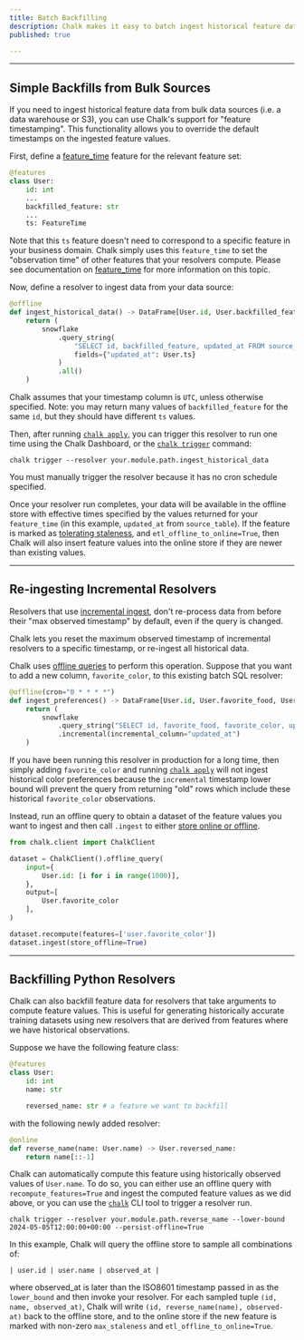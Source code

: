 ```yaml
---
title: Batch Backfilling
description: Chalk makes it easy to batch ingest historical feature data from bulk data sources.
published: true

---
```


---

## Simple Backfills from Bulk Sources

If you need to ingest historical feature data from bulk data sources (i.e. a data warehouse or S3), you can
use Chalk's support for "feature timestamping". This functionality allows you to override the default timestamps
on the ingested feature values.

First, define a [feature_time](/docs/time) feature for the relevant feature set:

```py
@features
class User:
    id: int
    ...
    backfilled_feature: str
    ...
    ts: FeatureTime
```

Note that this `ts` feature doesn't need to correspond to a specific feature in your business domain.
Chalk simply uses this `feature_time` to set the "observation time" of other features that your resolvers compute.
Please see documentation on [feature_time](/docs/time) for more information on this topic.

Now, define a resolver to ingest data from your data source:

```py
@offline
def ingest_historical_data() -> DataFrame[User.id, User.backfilled_feature, User.ts]:
    return (
        snowflake
            .query_string(
                "SELECT id, backfilled_feature, updated_at FROM source_table"
                fields={"updated_at": User.ts}
            )
            .all()
    )
```

Chalk assumes that your timestamp column is `UTC`, unless otherwise specified. Note: you may return many
values of `backfilled_feature` for the same `id`, but they should have different `ts` values.

Then, after running [`chalk apply`](/cli/apply), you can trigger this resolver to run one time using the Chalk Dashboard,
or the [`chalk trigger`](/cli/trigger) command:

```
chalk trigger --resolver your.module.path.ingest_historical_data
```

You must manually trigger the resolver because it has no cron schedule specified.

Once your resolver run completes, your data will be available in the offline store with effective times
specified by the values returned for your `feature_time` (in this example, `updated_at` from `source_table`).
If the feature is marked as [tolerating staleness](/docs/feature-caching), and `etl_offline_to_online=True`, then Chalk will also insert
feature values into the online store if they are newer than existing values.

---

## Re-ingesting Incremental Resolvers

Resolvers that use [incremental ingest](/docs/sql), don't re-process data from before their
"max observed timestamp" by default, even if the query is changed.

Chalk lets you reset the maximum observed timestamp of incremental resolvers to a specific timestamp,
or re-ingest all historical data.

Chalk uses [offline queries](/docs/training-client) to perform this operation. Suppose that you want to add a new column,
`favorite_color`, to this existing batch SQL resolver:

```py
@offline(cron="0 * * * *")
def ingest_preferences() -> DataFrame[User.id, User.favorite_food, User.favorite_color]:
    return (
        snowflake
            .query_string("SELECT id, favorite_food, favorite_color, updated_at FROM preferences")
            .incremental(incremental_column="updated_at")
    )
```

If you have been running this resolver in production for a long time, then simply adding `favorite_color` and
running [`chalk apply`](/cli/apply) will not ingest historical color preferences because the `incremental` timestamp
lower bound will prevent the query from returning "old" rows which include these historical `favorite_color` observations.

Instead, run an offline query to obtain a dataset of the feature values you want to ingest and then call
`.ingest` to either [store online or offline](/api-docs#DatasetRevision.ingest).

```py
from chalk.client import ChalkClient

dataset = ChalkClient().offline_query(
    input={
        User.id: [i for i in range(1000)],
    },
    output=[
        User.favorite_color
    ],
)

dataset.recompute(features=['user.favorite_color'])
dataset.ingest(store_offline=True)
```

---

## Backfilling Python Resolvers

Chalk can also backfill feature data for resolvers that take arguments to compute feature values. This
is useful for generating historically accurate training datasets using new resolvers that are derived from
features where we have historical observations.

Suppose we have the following feature class:

```py
@features
class User:
    id: int
    name: str

    reversed_name: str # a feature we want to backfill
```

with the following newly added resolver:

```py
@online
def reverse_name(name: User.name) -> User.reversed_name:
    return name[::-1]
```


Chalk can automatically compute this feature using historically observed values of `User.name`.
To do so, you can either use an offline query with `recompute_features=True` and ingest the
computed feature values as we did above, or you can use the  [`chalk`](/cli/) CLI tool to
trigger a resolver run.

```
chalk trigger --resolver your.module.path.reverse_name --lower-bound 2024-05-05T12:00:00+00:00 --persist-offline=True
```

In this example, Chalk will query the offline store to sample all combinations of:

```
| user.id | user.name | observed_at |
```

where observed_at is later than the ISO8601 timestamp passed in as the `lower_bound` and then invoke your resolver.
For each sampled tuple `(id, name, observed_at)`, Chalk will write
`(id, reverse_name(name), observed-at)` back to the offline store, and to the online store if
the new feature is marked with non-zero `max_staleness` and `etl_offline_to_online=True`.
